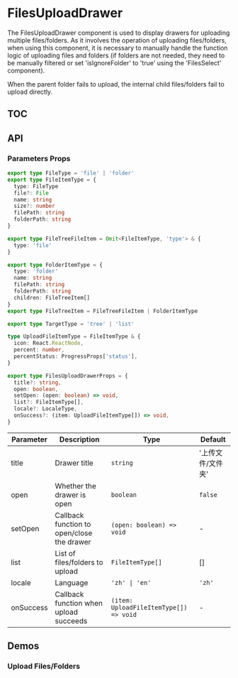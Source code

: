 
# FilesUploadDrawer

The FilesUploadDrawer component is used to display drawers for uploading multiple files/folders. As it involves the operation of uploading files/folders, when using this component, it is necessary to manually handle the function logic of uploading files and folders (if folders are not needed, they need to be manually filtered or set 'isIgnoreFolder' to 'true' using the 'FilesSelect' component).

When the parent folder fails to upload, the internal child files/folders fail to upload directly.

## TOC

## API

### Parameters Props

``` ts
export type FileType = 'file' | 'folder'
export type FileItemType = {
  type: FileType
  file?: File
  name: string
  size?: number
  filePath: string
  folderPath: string
}

export type FileTreeFileItem = Omit<FileItemType, 'type'> & {
  type: 'file'
}

export type FolderItemType = {
  type: 'folder'
  name: string
  filePath: string
  folderPath: string
  children: FileTreeItem[]
}
export type FileTreeItem = FileTreeFileItem | FolderItemType

export type TargetType = 'tree' | 'list'
```

``` ts
type UploadFileItemType = FileItemType & {
  icon: React.ReactNode,
  percent: number,
  percentStatus: ProgressProps['status'],
}

export type FilesUploadDrawerProps = {
  title?: string,
  open: boolean,
  setOpen: (open: boolean) => void,
  list?: FileItemType[],
  locale?: LocaleType,
  onSuccess?: (item: UploadFileItemType[]) => void,
}
```

| Parameter | Description | Type | Default |
| --- | --- | --- | --- |
| title | Drawer title | `string` | '上传文件/文件夹' |
| open | Whether the drawer is open | `boolean` | `false` |
| setOpen | Callback function to open/close the drawer | `(open: boolean) => void` | - |
| list | List of files/folders to upload | `FileItemType[]` | [] |
| locale | Language | `'zh' \| 'en'` | `'zh'` |
| onSuccess | Callback function when upload succeeds | `(item: UploadFileItemType[]) => void` | - |

## Demos

### Upload Files/Folders

<Playground code={FilesListUploadRaw} title='Upload Files/Folders' description='After selecting, the files/folders will be uploaded directly.'>
  <FilesListUpload />
</Playground>
